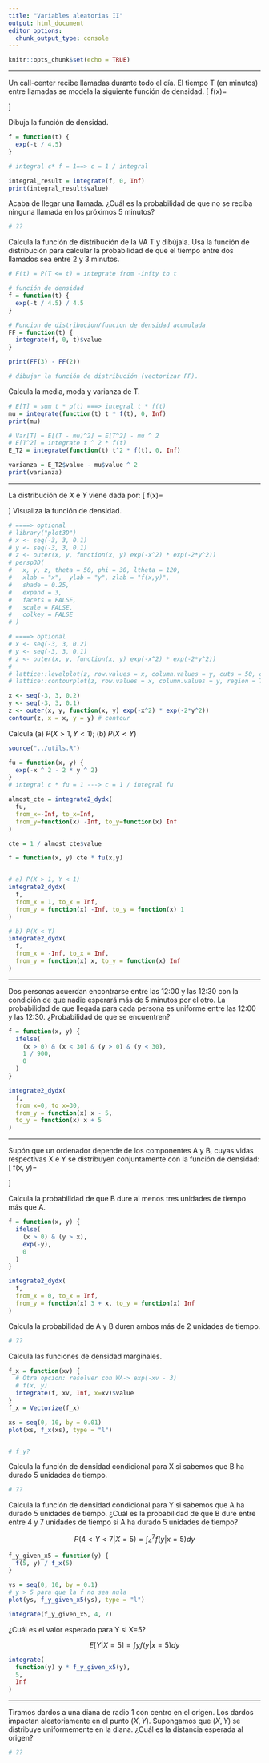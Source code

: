 ```yaml
---
title: "Variables aleatorias II"
output: html_document
editor_options: 
  chunk_output_type: console
---
```


```r
knitr::opts_chunk$set(echo = TRUE)
```

----

Un call-center recibe llamadas durante todo el día. El tiempo T (en minutos)
entre llamadas se modela la siguiente función de densidad.
\[
  f(x)=\begin{cases}
               c \cdot e^{- t/ 4.5}\qquad 0 \leq t < \infty\\
               0 \qquad \text{en otro caso (e.o.c.)}
      \end{cases}
\]

Dibuja la función de densidad.

```r
f = function(t) {
  exp(-t / 4.5) 
}

# integral c* f = 1==> c = 1 / integral

integral_result = integrate(f, 0, Inf)
print(integral_result$value)
```

Acaba de llegar una llamada. ¿Cuál es la probabilidad de que no se reciba
ninguna llamada en los próximos 5 minutos?

```r
# ??
```


Calcula la función de distribución de la VA T y dibújala.
Usa la función de distribución para
calcular la probabilidad de que el tiempo entre dos llamados sea entre 2 y 3
minutos.

```r
# F(t) = P(T <= t) = integrate from -infty to t 

# función de densidad
f = function(t) {
  exp(-t / 4.5) / 4.5
}

# Funcion de distribucion/funcion de densidad acumulada
FF = function(t) {
  integrate(f, 0, t)$value
}

print(FF(3) - FF(2))

# dibujar la función de distribución (vectorizar FF).
```


Calcula la media, moda y varianza de T.

```r
# E[T] = sum t * p(t) ===> integral t * f(t) 
mu = integrate(function(t) t * f(t), 0, Inf)
print(mu)

# Var[T] = E[(T - mu)^2] = E[T^2] - mu ^ 2
# E[T^2] = integrate t ^ 2 * f(t)
E_T2 = integrate(function(t) t^2 * f(t), 0, Inf)

varianza = E_T2$value - mu$value ^ 2
print(varianza)
```

---

La distribución de $X$ e $Y$ viene dada por:
 \[
  f(x)=\begin{cases}
              ce^{(-x^2)}e ^{(-2y^2)} \qquad -\infty < x < \infty, -\infty < y< \infty \\
              0 \qquad \text{e.o.c}
      \end{cases}
\]
Visualiza la función de densidad. 

```r
# ====> optional
# library("plot3D")
# x <- seq(-3, 3, 0.1)
# y <- seq(-3, 3, 0.1)
# z <- outer(x, y, function(x, y) exp(-x^2) * exp(-2*y^2))
# persp3D(
#   x, y, z, theta = 50, phi = 30, ltheta = 120,
#   xlab = "x",  ylab = "y", zlab = "f(x,y)",
#   shade = 0.25,
#   expand = 3,
#   facets = FALSE,
#   scale = FALSE,
#   colkey = FALSE
# )
```

```r
# ====> optional
# x <- seq(-3, 3, 0.2)
# y <- seq(-3, 3, 0.1)
# z <- outer(x, y, function(x, y) exp(-x^2) * exp(-2*y^2))
# 
# lattice::levelplot(z, row.values = x, column.values = y, cuts = 50, colorkey=FALSE)
# lattice::contourplot(z, row.values = x, column.values = y, region = TRUE, colorkey=FALSE)
```

```r
x <- seq(-3, 3, 0.2)
y <- seq(-3, 3, 0.1)
z <- outer(x, y, function(x, y) exp(-x^2) * exp(-2*y^2))
contour(z, x = x, y = y) # contour
```


Calcula (a) $P(X > 1, Y < 1)$; (b) $P(X < Y)$

```r
source("../utils.R")

fu = function(x, y) {
  exp(-x ^ 2 - 2 * y ^ 2) 
}
# integral c * fu = 1 ---> c = 1 / integral fu

almost_cte = integrate2_dydx(
  fu,
  from_x=-Inf, to_x=Inf,
  from_y=function(x) -Inf, to_y=function(x) Inf
)

cte = 1 / almost_cte$value

f = function(x, y) cte * fu(x,y)


# a) P(X > 1, Y < 1)
integrate2_dydx(
  f, 
  from_x = 1, to_x = Inf, 
  from_y = function(x) -Inf, to_y = function(x) 1
)

# b) P(X < Y)
integrate2_dydx(
  f, 
  from_x = -Inf, to_x = Inf, 
  from_y = function(x) x, to_y = function(x) Inf
)
```

----

Dos personas acuerdan encontrarse entre las 12:00 y las 12:30 con la condición
de que nadie esperará más de 5 minutos por el otro. La probabilidad de que llegada
para cada persona es uniforme entre las 12:00 y las 12:30. ¿Probabilidad de que se
encuentren?

```r
f = function(x, y) {
  ifelse(
    (x > 0) & (x < 30) & (y > 0) & (y < 30),
    1 / 900, 
    0
  )
}

integrate2_dydx(
  f, 
  from_x=0, to_x=30, 
  from_y = function(x) x - 5,
  to_y = function(x) x + 5
)
```

---- 

Supón que un ordenador depende de los componentes A y B, cuyas vidas respectivas
X e Y se distribuyen conjuntamente con la función de densidad:
\[
  f(x, y)=\begin{cases}
              e^{-y}  \qquad 0 < x < y< \infty \\
              0 \qquad \text{otherwise}
      \end{cases}
\]

Calcula la probabilidad de que B dure al menos tres unidades de tiempo más que A.

```r
f = function(x, y) {
  ifelse(
    (x > 0) & (y > x),
    exp(-y),
    0
  )
}

integrate2_dydx(
  f, 
  from_x = 0, to_x = Inf,
  from_y = function(x) 3 + x, to_y = function(x) Inf
)
```

Calcula la probabilidad de A y B duren ambos más de 2 unidades de tiempo.

```r
# ??
```

Calcula las funciones de densidad marginales.



```r
f_x = function(xv) {
  # Otra opcion: resolver con WA-> exp(-xv - 3)
  # f(x, y)
  integrate(f, xv, Inf, x=xv)$value
}
f_x = Vectorize(f_x)

xs = seq(0, 10, by = 0.01)
plot(xs, f_x(xs), type = "l")


# f_y?
```

Calcula la función de densidad condicional para X si sabemos que B ha durado
5 unidades de tiempo.

```r
# ??
```

Calcula la función de densidad condicional para Y 
si sabemos que A ha durado 5 unidades de tiempo. ¿Cuál
es la probabilidad de que B dure entre entre 4
y 7 unidades de tiempo si A ha durado 5 unidades de tiempo?

$$P(4 < Y < 7 | X=5) = \int_4^7 f(y|x=5) dy$$

```r
f_y_given_x5 = function(y) {
  f(5, y) / f_x(5)
}

ys = seq(0, 10, by = 0.1)
# y > 5 para que la f no sea nula
plot(ys, f_y_given_x5(ys), type = "l") 

integrate(f_y_given_x5, 4, 7)
```

¿Cuál es el valor esperado para Y si X=5?

$$E[Y | X=5] = \int y f(y|x=5) dy$$
```r
integrate(
  function(y) y * f_y_given_x5(y),
  5, 
  Inf
)
```

----

Tiramos dardos a una diana de radio 1 con centro en el origen. Los dardos impactan
aleatoriamente en el punto $(X, Y)$. Supongamos que $(X, Y)$ se distribuye
uniformemente en la diana. ¿Cuál es la distancia esperada al origen?

```r
# ??
```

